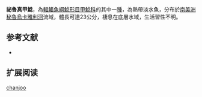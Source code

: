 {{Speciesbox
| name = 祕魯真甲鯰
| image = 
| image_width = 250px
| image_caption = 
| status = NE
| status_system = IUCN3.1
| genus = Loricariichthys
| species = chanjoo
| authority = [[Fowler|Fowler]], 1940
| synonyms = *'' Parahemiodon chanjoo '',Fowler, 1940  
}}

'''祕魯真甲鯰'''，為[[輻鰭魚綱|輻鰭魚綱]][[鯰形目|鯰形目]][[甲鯰科|甲鯰科]]的其中一[[種|種]]，為熱帶淡水魚，分布於[[南美洲|南美洲]][[秘魯|秘魯]][[烏卡雅利河|烏卡雅利河]]流域，體長可達23公分，棲息在底層水域，生活習性不明。
==参考文献==
*{{FishBase_species|genus=Loricariichthys|species=chanjoo|year=2014|month=11}}

== 扩展阅读 ==
{{refbegin}}
{{wikispecies-inline|Loricariichthys chanjoo|祕魯真甲鯰}}
{{refend}}
{{Taxonbar|from=Q5478588}}

[[Category:真甲鯰屬|chanjoo]]